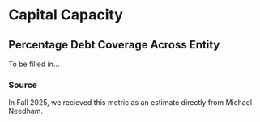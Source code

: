 # Capital Capacity {#sec-Capital}

## Percentage Debt Coverage Across Entity {#sec-DebtCov}

To be filled in...

### Source

In Fall 2025, we recieved this metric as an estimate directly from Michael Needham.
